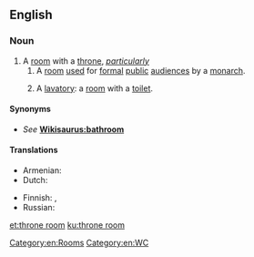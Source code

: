 ==English==
{{wikipedia}}

===Noun===
{{en-noun|head=[[throne]] [[room]]}}

# A [[room]] with a [[throne]], ''[[particularly]]''
## A [[room]] [[use]]d for [[formal]] [[public]] [[audience]]s by a [[monarch]].
## {{label|en|jocular|_|euphemistic|_|slang}} A [[lavatory]]: a [[room]] with a [[toilet]].
====Synonyms====
* {{sense|lavatory}} ''See'' '''[[Wikisaurus:bathroom]]'''

====Translations====
{{trans-top|a monarch's formal audience chamber}}
* Armenian: {{t+|hy|գահասրահ}}
* Dutch: {{t|nl|troonzaal|f}}
{{trans-mid}}
* Finnish: {{t|fi|valtaistuinsali}}, {{t|fi|valtaistuinhuone}}
* Russian: {{t|ru|[[тронный]] [[зал]]}}
{{trans-bottom}}
{{trans-see|toilet}}

[[Category:en:Rooms]]
[[Category:en:WC]]

[[et:throne room]]
[[ku:throne room]]